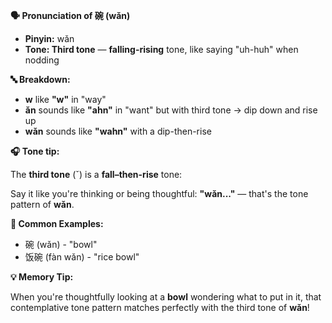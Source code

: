 **🗣️ Pronunciation of 碗 (wǎn)**

- **Pinyin:** wǎn
- **Tone: Third tone** — **falling-rising** tone, like saying "uh-huh" when nodding

**🔤 Breakdown:**

- **w** like **"w"** in "way"
- **ǎn** sounds like **"ahn"** in "want" but with third tone → dip down and rise up
- **wǎn** sounds like **"wahn"** with a dip-then-rise

**🎧 Tone tip:**

The **third tone** (ˇ) is a **fall–then-rise** tone:

Say it like you're thinking or being thoughtful: **"wǎn..."** — that's the tone pattern of **wǎn**.

**📝 Common Examples:**

- 碗 (wǎn) - "bowl"
- 饭碗 (fàn wǎn) - "rice bowl"

**💡 Memory Tip:**

When you're thoughtfully looking at a **bowl** wondering what to put in it, that contemplative tone
pattern matches perfectly with the third tone of **wǎn**!
